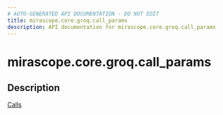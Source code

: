 ```yaml
---
# AUTO-GENERATED API DOCUMENTATION - DO NOT EDIT
title: mirascope.core.groq.call_params
description: API documentation for mirascope.core.groq.call_params
---
```


# mirascope.core.groq.call_params

<ApiType type="Module" />

## Description

<Info title="Usage">

[Calls](/docs/mirascope/learn/calls#provider-specific-parameters)

</Info>


